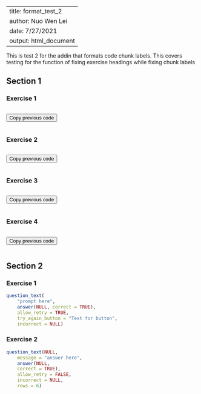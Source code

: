 
---
title: format_test_2
author: Nuo Wen Lei
date: 7/27/2021
output: html_document
---

This is test 2 for the addin that formats code chunk labels. This covers testing for the function of fixing exercise headings while fixing chunk labels

## Section 1
### 

### Exercise 1

```r

```

<button onclick = "transfer_code(this)">Copy previous code</button>

```r

```

### 

### Exercise 2

```r

```

<button onclick = "transfer_code(this)">Copy previous code</button>

```r

```

### 

### Exercise 3

```r

```

<button onclick = "transfer_code(this)">Copy previous code</button>

```r

```

### 

### Exercise 4

```r

```

<button onclick = "transfer_code(this)">Copy previous code</button>

```r

```

### 

## Section 2
### 

### Exercise 1

```r
question_text(
	"prompt here",
	answer(NULL, correct = TRUE),
	allow_retry = TRUE,
	try_again_button = "Text for button",
	incorrect = NULL)
```

### 

### Exercise 2

```r
question_text(NULL,
	message = "answer here",
	answer(NULL,
	correct = TRUE),
	allow_retry = FALSE,
	incorrect = NULL,
	rows = 6)
```

### 

